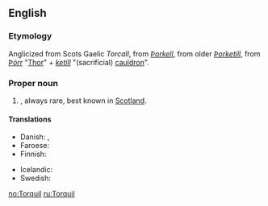 ==English==

===Etymology===
Anglicized from Scots Gaelic ''Torcall'', from {{etyl|non|en}} ''[[Þorkell]]'', from older ''[[Þorketill]]'', from ''[[Þórr]]'' "[[Thor]]" + ''[[ketill]]'' "(sacrificial) [[cauldron]]".

===Proper noun===
{{en-proper noun}}

# {{context|British|lang=en}} {{given name|male|from=Scottish Gaelic}}, always rare, best known in [[Scotland]].

====Translations====
{{trans-top|Male given name from Old Norse}}
* Danish: {{t|da|Thorkild}}, {{t|da|Toke}}
* Faroese: {{t|fo|Torkil|m}}
* Finnish: {{t+|fi|Tuukka}}
{{trans-mid}}
* Icelandic: {{t+|is|Þorkell}}
* Swedish: {{t+|sv|Torkel}}
{{trans-bottom}}

[[no:Torquil]]
[[ru:Torquil]]